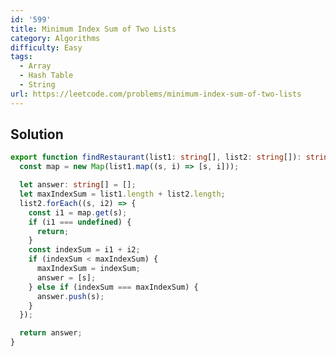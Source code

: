 ```yaml
---
id: '599'
title: Minimum Index Sum of Two Lists
category: Algorithms
difficulty: Easy
tags:
  - Array
  - Hash Table
  - String
url: https://leetcode.com/problems/minimum-index-sum-of-two-lists
---
```


## Solution

```typescript filename="solution.ts" copy
export function findRestaurant(list1: string[], list2: string[]): string[] {
  const map = new Map(list1.map((s, i) => [s, i]));

  let answer: string[] = [];
  let maxIndexSum = list1.length + list2.length;
  list2.forEach((s, i2) => {
    const i1 = map.get(s);
    if (i1 === undefined) {
      return;
    }
    const indexSum = i1 + i2;
    if (indexSum < maxIndexSum) {
      maxIndexSum = indexSum;
      answer = [s];
    } else if (indexSum === maxIndexSum) {
      answer.push(s);
    }
  });

  return answer;
}
```
